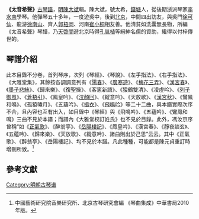 '''《太音希聲》'''[[古琴譜|古琴譜]]，[[明|明]][[陳大斌|陳大斌]]輯。陳大斌，號太希，[[錢塘|錢塘]]人，從後期浙派琴家[[李水南|李水南]]學琴。他彈琴五十多年，一度遊吳中，後到[[北京|北京]]，中間四出訪友，與吳門[[徐可仙|徐可仙]]、龍游[[徐南山|徐南山]]、齊人[[郭梧岡|郭梧岡]]、河南[[崔小桐|崔小桐]]相友善。他清貧如洗囊無長物，所編《太音希聲》琴譜，乃[[天啓間|天啓間]]遊北京時得[[孔胤植|孔胤植]]等縉紳名儒的資助，纔得以付梓傳世的。

==琴譜介紹==
此本目錄不分卷，首列琴序，次列《琴經》、《琴說》、《左手指法》、《右手指法》、 《大雅堂集》，其餘按各調調意列有《[[陽春_(古琴曲)|陽春]]》、《[[廣寒遊|廣寒遊]]》、《[[梅花三弄|梅花三弄]]》、《[[漢宮春|漢宮春]]》、《[[墨子悲絲|墨子悲絲]]》、《歸來樂》、《復聖操》、《客窻新語》、《猿鶴雙清》、《凌虛吟》、《[[列子御風|列子御風]]》、《[[蒼梧引|蒼梧引]]》、《鳳皇吟》、《[[泣顏回|泣顏回]]》、《縱意吟》、《天放歌》、《[[漢宮秋|漢宮秋]]》、《鸞鳳和鳴》、《孤猿嘯月》、《五蘊吟》、《[[搗衣|搗衣]]》、《[[飛鳴吟|飛鳴吟]]》等二十二曲，與本譜實際次序不合，且內容也互有出入，如目錄中《琴經》與《飛鳴吟》、《五蘊吟》、《鸞鳳和鳴》三曲不見於本譜；而譜內《大雅堂校訂姓氏》也不見於目錄。此外，馮汝京序曾稱“如《[[正氣歌|正氣歌]]》、《醉翁亭》、《[[岳陽樓記|岳陽樓記]]》、《鳳皇吟》、《漢宮春》、《靜夜談玄》、《五蘊吟》、《歸來樂》、《天放歌》、《縱意吟》、諸曲則出於己思”云云。其中《正氣歌》、《醉翁亭》、《岳陽樓記》、均不見於本譜。凡此種種，可能都是陳元貞重訂時增刪所致。<ref>中國藝術研究院音樂研究所、北京古琴研究會編 《琴曲集成》中華書局2010年版。</ref>

==參考文獻==

[[Category:明朝古琴谱|Category:明朝古琴谱]]